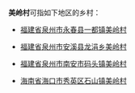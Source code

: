 '''美岭村'''可指如下地区的乡村：

* [[福建省|福建省]][[泉州市|泉州市]][[永春县|永春县]][[一都镇_(永春县)|一都镇]][[美岭村_(永春县)|美岭村]]

* [[福建省|福建省]][[泉州市|泉州市]][[安溪县|安溪县]][[龙涓乡|龙涓乡]][[美岭村_(安溪县)|美岭村]]

* [[福建省|福建省]][[泉州市|泉州市]][[南安市|南安市]][[码头镇_(南安市)|码头镇]][[美岭村_(南安市)|美岭村]]

* [[海南省|海南省]][[海口市|海口市]][[秀英区|秀英区]][[石山镇_(海口市)|石山镇]][[美岭村_(海口市)|美岭村]]
{{disambig|M|Cat=三字中国村名消歧义}}